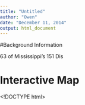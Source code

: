 ```yaml
---
title: "Untitled"
author: "Owen"
date: "December 11, 2014"
output: html_document
---
```


#Background Information 

<div class="centered">
63 of Mississippi's 151 Dis
</div>


# Interactive Map
<!DOCTYPE html>
<html>
<head>
<meta name="viewport"></meta>
<title>Appointed vs Elected Superintendents.shp - Google Fusion Tables</title>
<style type="text/css">
html, body, #googft-mapCanvas {
  height: 300px;
  margin: 0;
  padding: 0;
  width: 500px;
}
</style>

<script type="text/javascript" src="https://maps.google.com/maps/api/js?sensor=false&amp;v=3"></script>

<script type="text/javascript">
  function initialize() {
    google.maps.visualRefresh = true;
    var isMobile = (navigator.userAgent.toLowerCase().indexOf('android') > -1) ||
      (navigator.userAgent.match(/(iPod|iPhone|iPad|BlackBerry|Windows Phone|iemobile)/));
    if (isMobile) {
      var viewport = document.querySelector("meta[name=viewport]");
      viewport.setAttribute('content', 'initial-scale=1.0, user-scalable=no');
    }
    var mapDiv = document.getElementById('googft-mapCanvas');
    mapDiv.style.width = isMobile ? '100%' : '500px';
    mapDiv.style.height = isMobile ? '100%' : '300px';
    var map = new google.maps.Map(mapDiv, {
      center: new google.maps.LatLng(32.701036216558855, -88.09666434375004),
      zoom: 6,
      mapTypeId: google.maps.MapTypeId.ROADMAP
    });
    map.controls[google.maps.ControlPosition.LEFT_BOTTOM].push(document.getElementById('googft-legend-open'));
    map.controls[google.maps.ControlPosition.LEFT_BOTTOM].push(document.getElementById('googft-legend'));

    layer = new google.maps.FusionTablesLayer({
      map: map,
      heatmap: { enabled: false },
      query: {
        select: "col0",
        from: "1dIFW9UPwZDq3nr79brLQBE0B-mwhapX8TIo7tu0",
        where: ""
      },
      options: {
        styleId: 4,
        templateId: 2
      }
    });

    if (isMobile) {
      var legend = document.getElementById('googft-legend');
      var legendOpenButton = document.getElementById('googft-legend-open');
      var legendCloseButton = document.getElementById('googft-legend-close');
      legend.style.display = 'none';
      legendOpenButton.style.display = 'block';
      legendCloseButton.style.display = 'block';
      legendOpenButton.onclick = function() {
        legend.style.display = 'block';
        legendOpenButton.style.display = 'none';
      }
      legendCloseButton.onclick = function() {
        legend.style.display = 'none';
        legendOpenButton.style.display = 'block';
      }
    }
  }

  google.maps.event.addDomListener(window, 'load', initialize);
</script>
</head>

<body>
  <div id="googft-mapCanvas"></div>
</body>
</html>